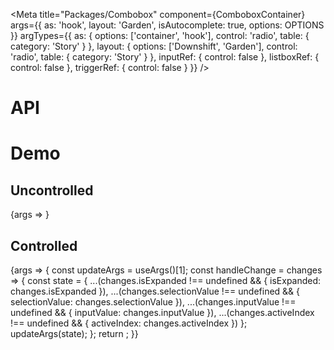 
<Meta
  title="Packages/Combobox"
  component={ComboboxContainer}
  args={{
    as: 'hook',
    layout: 'Garden',
    isAutocomplete: true,
    options: OPTIONS
  }}
  argTypes={{
    as: { options: ['container', 'hook'], control: 'radio', table: { category: 'Story' } },
    layout: { options: ['Downshift', 'Garden'], control: 'radio', table: { category: 'Story' } },
    inputRef: { control: false },
    listboxRef: { control: false },
    triggerRef: { control: false }
  }}
/>

# API

<ArgsTable />

# Demo

## Uncontrolled

<Canvas>
  <Story
    name="Uncontrolled"
    argTypes={{
      isExpanded: { control: false },
      inputValue: { control: false },
      activeIndex: { control: false },
      selectionValue: { control: false }
    }}
  >
    {args => <ComboboxStory {...args} />}
  </Story>
</Canvas>

## Controlled

<Canvas>
  <Story
    name="Controlled"
    args={{ isExpanded: false, inputValue: '', activeIndex: -1, selectionValue: null }}
    argTypes={{ defaultExpanded: { control: false }, defaultSelectionValue: { control: false } }}
  >
    {args => {
      const updateArgs = useArgs()[1];
      const handleChange = changes => {
        const state = {
          ...(changes.isExpanded !== undefined && { isExpanded: changes.isExpanded }),
          ...(changes.selectionValue !== undefined && { selectionValue: changes.selectionValue }),
          ...(changes.inputValue !== undefined && { inputValue: changes.inputValue }),
          ...(changes.activeIndex !== undefined && { activeIndex: changes.activeIndex })
        };
        updateArgs(state);
      };
      return <ComboboxStory {...args} onChange={handleChange} />;
    }}
  </Story>
</Canvas>
